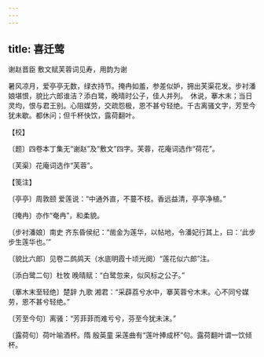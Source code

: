 ```yaml
---
---
---
```

title: 喜迁莺
---



谢赵晋臣 敷文赋芙蓉词见寿，用韵为谢





暑风凉月，爱亭亭无数，绿衣持节。掩冉如羞，参差似妒，拥出芙渠花发。步衬潘娘堪恨，貌比六郎谁洁？添白鹭，晚晴时公子，佳人并列。　休说，搴木末；当日灵均，恨与君王别。心阻媒劳，交疏怨极，恩不甚兮轻绝。千古离骚文字，芳至今犹未歇。都休问；但千杯快饮，露荷翻叶。





【校】


〔题〕四卷本丁集无“谢赵”及“敷文”四字。芙蓉，花庵词选作“荷花”。

〔芙渠〕花庵词选作“芙蓉”。





【笺注】


〔亭亭〕周敦颐 爱莲说：“中通外直，不蔓不枝。香远益清，亭亭净植。”

〔掩冉〕亦作“奄冉”，和柔貌。

〔步衬潘娘〕南史 齐东昏侯纪：“凿金为莲华，以帖地，令潘妃行其上，曰：‘此步步生莲华也。’”

〔貌比六郎〕见卷二鹧鸪天（水底明霞十顷光阕）“莲花似六郎”注。

〔添白鹭二句〕杜牧 晚晴赋：“白鹭忽来，似风标之公子。”

〔搴木末至轻绝〕楚辞 九歌 湘君：“采薜荔兮水中，搴芙蓉兮木末。心不同兮媒劳，恩不甚兮轻绝。”

〔芳至今句〕离骚：“芳菲菲而难亏兮，芬至今犹未沫。”

〔露荷句〕荷叶喻酒杯。隋 殷英童 采莲曲有“莲叶捧成杯”句。露荷翻叶谓一饮倾杯。